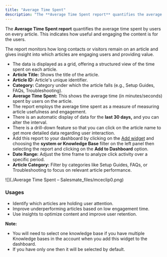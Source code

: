 ```yaml
---
title: "Average Time Spent"
description: "The **Average Time Spent report** quantifies the average time spent by users on every article. This indicates how useful and engaging the content is f..."
---
```


The **Average Time Spent report** quantifies the average time spent by users on every article. This indicates how useful and engaging the content is for the users.

The report monitors how long contacts or visitors remain on an article and gives insight into which articles are engaging users and providing value.

*   The data is displayed as a grid, offering a structured view of the time spent on each article.
*   **Article Title:** Shows the title of the article.
*   **Article ID:** Article's unique identifier.
*   **Category:** Category under which the article falls (e.g., Setup Guides, FAQs, Troubleshooting).
*   **Average Time Spent:** This shows the average time (in minutes/seconds) spent by users on the article.
*   The report employs the average time spent as a measure of measuring article usefulness and engagement.
*   There is an automatic display of data for the **last 30 days,** and you can alter the interval.
*   There is a drill-down feature so that you can click on the article name to get more detailed data regarding user interaction.
*   Add this report to your dashboard by clicking on the [Add widget](https://support.salesmate.io/hc/en-us/articles/360049849771-Manage-widgets-and-filters) and choosing the **system or Knowledge Base** filter on the left panel then selecting the report and clicking on the **Add to Dashboard** option.
*   **Date Range:** Adjust the time frame to analyze click activity over a specific period.
*   **Article Category:** Filter by categories like Setup Guides, FAQs, or Troubleshooting to focus on relevant article performance.

![](./Average Time Spent – Salesmate_files/mceclip0.png)

### Usages

*   Identify which articles are holding user attention.
*   Improve underperforming articles based on low engagement time.
*   Use insights to optimize content and improve user retention.

<Note>


**Note:**

*   You will need to select one knowledge base if you have multiple Knowledge bases in the account when you add this widget to the dashboard.
*   If you have only one then it will be selected by default.


</Note>